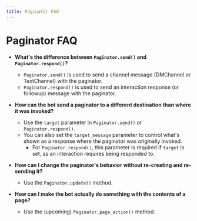 ```yaml
---
title: Paginator FAQ
---
```


# Paginator FAQ

 - **What's the difference between `Paginator.send()` and `Paginator.respond()`?**
   - `Paginator.send()` is used to send a channel message (DMChannel or TextChannel) with the paginator.
   - `Paginator.respond()` is used to send an interaction response (or followup) message with the paginator.

 - **How can the bot send a paginator to a different destination than where it was invoked?**
   - Use the `target` parameter in `Paginator.send()` or `Paginator.respond()`.
   - You can also set the `target_message` parameter to control what's shown as a response where the paginator was originally invoked.
     - For `Paginator.respond()`, this parameter is required if `target` is set, as an interaction requires being responded to.
 - **How can I change the paginator's behavior without re-creating and re-sending it?**
   - Use the `Paginator.update()` method.
 - **How can I make the bot actually do something with the contents of a page?**
   - Use the (upcoming) `Paginator.page_action()` method.  <!-- This refers to an upcoming `ext.pages` feature that has not yet been released. -->
